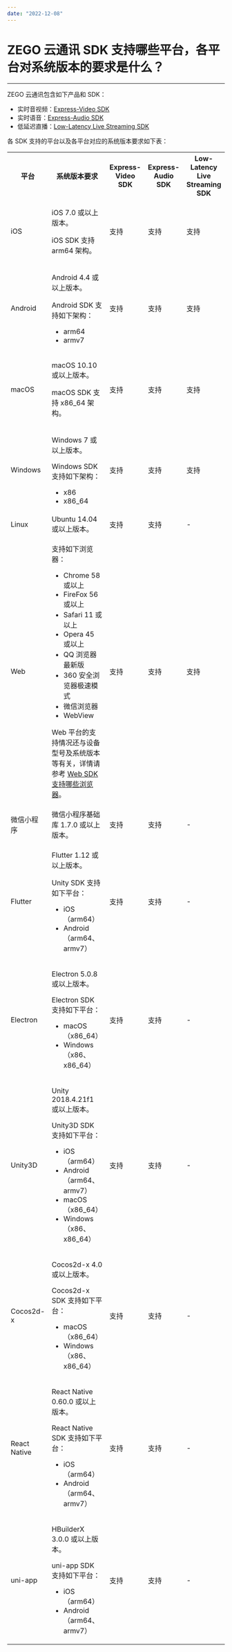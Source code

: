 ```yaml
---
date: "2022-12-08"
---
```

# ZEGO 云通讯 SDK 支持哪些平台，各平台对系统版本的要求是什么？

- - -

ZEGO 云通讯包含如下产品和 SDK：
- 实时音视频：[Express-Video SDK](/real-time-video-android-java/client-sdk/download-sdk)
- 实时语音：[Express-Audio SDK](/real-time-voice-android/client-sdk/download-sdk)
- 低延迟直播：[Low-Latency Live Streaming SDK](https://doc-zh.zego.im/article/7069)

各 SDK 支持的平台以及各平台对应的系统版本要求如下表：

<table>
  
  <tbody><tr>
    <th>平台</th>
    <th>系统版本要求</th>
    <th>Express-Video SDK</th>
    <th>Express-Audio SDK</th>
    <th>Low-Latency Live Streaming SDK</th>
  </tr>
  <tr>
    <td>iOS</td>
    <td><p>iOS 7.0 或以上版本。</p><p>iOS SDK 支持 arm64 架构。</p></td>
    <td>支持</td>
    <td>支持</td>
    <td>支持</td>
  </tr>
  <tr>
    <td>Android</td>
    <td><p>Android 4.4 或以上版本。</p><p>Android SDK 支持如下架构：</p><ul><li>arm64</li><li>armv7</li></ul></td>
    <td>支持</td>
    <td>支持</td>
    <td>支持</td>
  </tr>
  <tr>
    <td>macOS</td>
    <td><p>macOS 10.10 或以上版本。</p><p>macOS SDK 支持 x86_64 架构。</p></td>
    <td>支持</td>
    <td>支持</td>
    <td>支持</td>
  </tr>
  <tr>
    <td>Windows</td>
    <td><p>Windows 7 或以上版本。</p><p>Windows SDK 支持如下架构：</p><ul><li>x86</li><li>x86_64</li></ul></td>
    <td>支持</td>
    <td>支持</td>
    <td>支持</td>
  </tr>
  <tr>
    <td>Linux</td>
    <td>Ubuntu 14.04 或以上版本。</td>
    <td>支持</td>
    <td>支持</td>
    <td>-</td>
  </tr>
  <tr>
    <td>Web</td>
    <td>
    <p>支持如下浏览器：</p><ul><li>Chrome 58 或以上</li><li>FireFox 56 或以上</li><li>Safari 11 或以上</li><li>Opera 45 或以上</li><li>QQ 浏览器最新版</li><li>360 安全浏览器极速模式</li><li>微信浏览器</li><li>WebView</li></ul>

<Note title="说明">
<p>Web 平台的支持情况还与设备型号及系统版本等有关，详情请参考 <a target="_blank" href="https://doc-zh.zego.im/faq/browser_support?product=ExpressVideo&platform=web">Web SDK 支持哪些浏览器</a>。</p>
</Note>

</td>
    <td>支持</td>
    <td>支持</td>
    <td>支持</td>
  </tr>
  <tr>
    <td>微信小程序</td>
    <td>微信小程序基础库 1.7.0 或以上版本。</td>
    <td>支持</td>
    <td>支持</td>
    <td>-</td>
  </tr>
  <tr>
    <td>Flutter</td>
    <td><p>Flutter 1.12 或以上版本。</p><p>Unity SDK 支持如下平台：</p><ul><li>iOS（arm64）</li><li>Android（arm64、armv7）</li></ul></td>
    <td>支持</td>
    <td>支持</td>
    <td>-</td>
  </tr>
  <tr>
    <td>Electron</td>
    <td><p>Electron 5.0.8 或以上版本。</p><p>Electron SDK 支持如下平台：</p><ul><li>macOS（x86_64）</li><li>Windows（x86、x86_64）</li></ul></td>
    <td>支持</td>
    <td>支持</td>
    <td>-</td>
  </tr>
  <tr>
    <td>Unity3D</td>
    <td><p>Unity 2018.4.21f1 或以上版本。</p><p>Unity3D SDK 支持如下平台：</p><ul><li>iOS（arm64）</li><li>Android（arm64、armv7）</li><li>macOS（x86_64）</li><li>Windows（x86、x86_64）</li></ul></td>
    <td>支持</td>
    <td>支持</td>
    <td>-</td>
  </tr>
  <tr>
    <td>Cocos2d-x</td>
    <td><p>Cocos2d-x 4.0 或以上版本。</p><p>Cocos2d-x SDK 支持如下平台：</p><ul><li>macOS（x86_64）</li><li>Windows（x86、x86_64）</li></ul></td>
    <td>支持</td>
    <td>支持</td>
    <td>-</td>
  </tr>
  <tr>
    <td>React Native</td>
    <td><p>React Native 0.60.0 或以上版本。</p><p>React Native SDK 支持如下平台：</p><ul><li>iOS（arm64）</li><li>Android（arm64、armv7）</li></ul></td>
    <td>支持</td>
    <td>支持</td>
    <td>-</td>
  </tr>
  <tr>
    <td>uni-app</td>
    <td><p>HBuilderX 3.0.0 或以上版本。</p><p>uni-app SDK 支持如下平台：</p><ul><li>iOS（arm64）</li><li>Android（arm64、armv7）</li></ul></td>
    <td>支持</td>
    <td>支持</td>
    <td>-</td>
  </tr>
</tbody></table>
